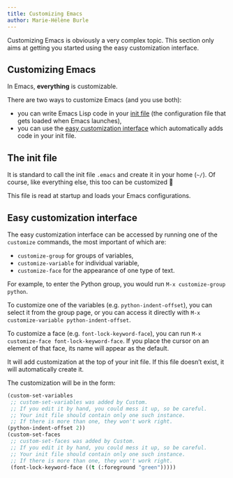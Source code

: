 ```yaml
---
title: Customizing Emacs
author: Marie-Hélène Burle
---
```


:::{.def}

Customizing Emacs is obviously a very complex topic. This section only aims at getting you started using the easy customization interface.

:::

## Customizing Emacs

In Emacs, **everything** is customizable.

There are two ways to customize Emacs (and you use both):

- you can write Emacs Lisp code in your [init file](https://www.gnu.org/software/emacs/manual/html_node/emacs/Init-File.html) (the configuration file that gets loaded when Emacs launches),
- you can use the [easy customization interface](https://www.gnu.org/software/emacs/manual/html_node/emacs/Easy-Customization.html) which automatically adds code in your init file.

## The init file

It is standard to call the init file `.emacs` and create it in your home (`~/`). Of course, like everything else, this too can be customized 🙂

This file is read at startup and loads your Emacs configurations.

## Easy customization interface

The easy customization interface can be accessed by running one of the `customize` commands, the most important of which are:

- `customize-group` for groups of variables,
- `customize-variable` for individual variable,
- `customize-face` for the appearance of one type of text.

:::{.example}

For example, to enter the Python group, you would run `M-x customize-group python`.

To customize one of the variables (e.g. `python-indent-offset`), you can select it from the group page, or you can access it directly with `M-x customize-variable python-indent-offset`.

To customize a face (e.g. `font-lock-keyword-face`), you can run `M-x customize-face font-lock-keyword-face`. If you place the cursor on an element of that face, its name will appear as the default.

:::

It will add customization at the top of your init file. If this file doesn't exist, it will automatically create it.

The customization will be in the form:

```.lisp
(custom-set-variables
 ;; custom-set-variables was added by Custom.
 ;; If you edit it by hand, you could mess it up, so be careful.
 ;; Your init file should contain only one such instance.
 ;; If there is more than one, they won't work right.
(python-indent-offset 2))
(custom-set-faces
 ;; custom-set-faces was added by Custom.
 ;; If you edit it by hand, you could mess it up, so be careful.
 ;; Your init file should contain only one such instance.
 ;; If there is more than one, they won't work right.
 (font-lock-keyword-face ((t (:foreground "green")))))
```
